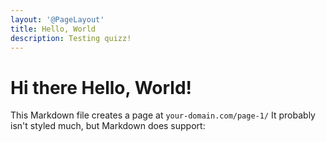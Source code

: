 ```yaml
---
layout: '@PageLayout'
title: Hello, World
description: Testing quizz!
---
```


# Hi there Hello, World!

This Markdown file creates a page at `your-domain.com/page-1/`
It probably isn't styled much, but Markdown does support:

<Quiz client:only='vue' label='Which term does NOT describe JavaScript?'>
  <Quiz.Option label='Garbage collected' explain='no prize for you' id='1' />
  <Quiz.Option label='Intrepreted' explain="Yeah, that ain't it" id='2' />
  <Quiz.Option isAnswer xp='5' label='Statically Typed' explain='hella good job' id='3' />
</Quiz>
